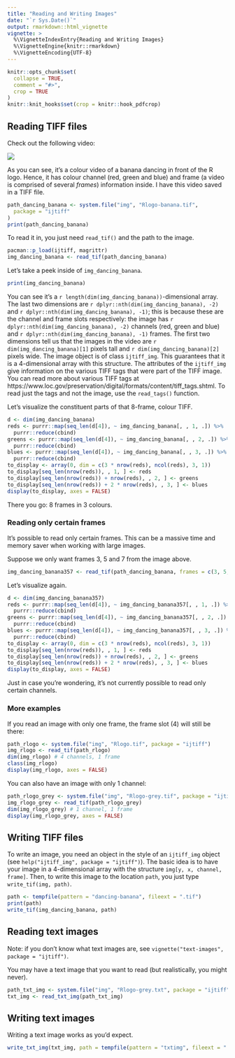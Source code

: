 ```yaml
---
title: "Reading and Writing Images"
date: "`r Sys.Date()`"
output: rmarkdown::html_vignette
vignette: >
  %\VignetteIndexEntry{Reading and Writing Images}
  %\VignetteEngine{knitr::rmarkdown}
  %\VignetteEncoding{UTF-8}
---
```


```r
knitr::opts_chunk$set(
  collapse = TRUE,
  comment = "#>",
  crop = TRUE
)
knitr::knit_hooks$set(crop = knitr::hook_pdfcrop)
```

## Reading TIFF files

Check out the following video:

![](`r system.file("img", "Rlogo-banana.gif", package = "ijtiff")`)

As you can see, it's a colour video of a banana dancing in front of the R logo. Hence, it has colour channel (red, green and blue) and frame (a video is comprised of several _frames_) information inside. I have this video saved in a TIFF file.

```r
path_dancing_banana <- system.file("img", "Rlogo-banana.tif",
  package = "ijtiff"
)
print(path_dancing_banana)
```

To read it in, you just need `read_tif()` and the path to the image.

```r
pacman::p_load(ijtiff, magrittr)
img_dancing_banana <- read_tif(path_dancing_banana)
```

Let's take a peek inside of `img_dancing_banana`.

```r
print(img_dancing_banana)
```

You can see it's a `r length(dim(img_dancing_banana))`-dimensional array. The last two dimensions are `r dplyr::nth(dim(img_dancing_banana), -2)` and `r dplyr::nth(dim(img_dancing_banana), -1)`; this is because these are the channel and frame slots respectively: the image has `r dplyr::nth(dim(img_dancing_banana), -2)` channels (red, green and blue) and `r dplyr::nth(dim(img_dancing_banana), -1)` frames. The first two dimensions tell us that the images in the video are `r dim(img_dancing_banana)[1]` pixels tall and `r dim(img_dancing_banana)[2]` pixels wide. The image object is of class `ijtiff_img`. This guarantees that it is a 4-dimensional array with this structure. The attributes of the `ijtiff_img` give information on the various TIFF tags that were part of the TIFF image. You can read more about various TIFF tags at https://www.loc.gov/preservation/digital/formats/content/tiff_tags.shtml. To read just the tags and not the image, use the `read_tags()` function.

Let's visualize the constituent parts of that 8-frame, colour TIFF.

```r
d <- dim(img_dancing_banana)
reds <- purrr::map(seq_len(d[4]), ~ img_dancing_banana[, , 1, .]) %>%
  purrr::reduce(cbind)
greens <- purrr::map(seq_len(d[4]), ~ img_dancing_banana[, , 2, .]) %>%
  purrr::reduce(cbind)
blues <- purrr::map(seq_len(d[4]), ~ img_dancing_banana[, , 3, .]) %>%
  purrr::reduce(cbind)
to_display <- array(0, dim = c(3 * nrow(reds), ncol(reds), 3, 1))
to_display[seq_len(nrow(reds)), , 1, ] <- reds
to_display[seq_len(nrow(reds)) + nrow(reds), , 2, ] <- greens
to_display[seq_len(nrow(reds)) + 2 * nrow(reds), , 3, ] <- blues
display(to_display, axes = FALSE)
```

There you go: 8 frames in 3 colours.


### Reading only certain frames

It's possible to read only certain frames. This can be a massive time and memory saver when working with large images.

Suppose we only want frames 3, 5 and 7 from the image above.

```r
img_dancing_banana357 <- read_tif(path_dancing_banana, frames = c(3, 5, 7))
```

Let's visualize again.

```r
d <- dim(img_dancing_banana357)
reds <- purrr::map(seq_len(d[4]), ~ img_dancing_banana357[, , 1, .]) %>%
  purrr::reduce(cbind)
greens <- purrr::map(seq_len(d[4]), ~ img_dancing_banana357[, , 2, .]) %>%
  purrr::reduce(cbind)
blues <- purrr::map(seq_len(d[4]), ~ img_dancing_banana357[, , 3, .]) %>%
  purrr::reduce(cbind)
to_display <- array(0, dim = c(3 * nrow(reds), ncol(reds), 3, 1))
to_display[seq_len(nrow(reds)), , 1, ] <- reds
to_display[seq_len(nrow(reds)) + nrow(reds), , 2, ] <- greens
to_display[seq_len(nrow(reds)) + 2 * nrow(reds), , 3, ] <- blues
display(to_display, axes = FALSE)
```

Just in case you're wondering, it's not currently possible to read only certain channels. 

### More examples

If you read an image with only one frame, the frame slot (4) will still be there:

```r
path_rlogo <- system.file("img", "Rlogo.tif", package = "ijtiff")
img_rlogo <- read_tif(path_rlogo)
dim(img_rlogo) # 4 channels, 1 frame
class(img_rlogo)
display(img_rlogo, axes = FALSE)
```

You can also have an image with only 1 channel:

```r
path_rlogo_grey <- system.file("img", "Rlogo-grey.tif", package = "ijtiff")
img_rlogo_grey <- read_tif(path_rlogo_grey)
dim(img_rlogo_grey) # 1 channel, 1 frame
display(img_rlogo_grey, axes = FALSE)
```



## Writing TIFF files

To write an image, you need an object in the style of an `ijtiff_img` object (see `help("ijtiff_img", package = "ijtiff")`). The basic idea is to have your image in a 4-dimensional array with the structure `img[y, x, channel, frame]`. Then, to write this image to the location `path`, you just type `write_tif(img, path)`. 

```r
path <- tempfile(pattern = "dancing-banana", fileext = ".tif")
print(path)
write_tif(img_dancing_banana, path)
```



## Reading text images

Note: if you don't know what text images are, see `vignette("text-images", package = "ijtiff")`.

You may have a text image that you want to read (but realistically, you might never).

```r
path_txt_img <- system.file("img", "Rlogo-grey.txt", package = "ijtiff")
txt_img <- read_txt_img(path_txt_img)
```


## Writing text images

Writing a text image works as you'd expect.

```r
write_txt_img(txt_img, path = tempfile(pattern = "txtimg", fileext = ".txt"))
```
